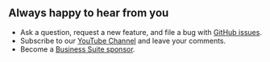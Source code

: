 
## Always happy to hear from you

- Ask a question, request a new feature, and file a bug with [GitHub issues](https://github.com/volkovlabs/business-media/issues).
- Subscribe to our [YouTube Channel](https://youtube.com/@volkovlabs) and leave your comments.
- Become a [Business Suite sponsor](https://github.com/sponsors/VolkovLabs).

<Enterprise />
